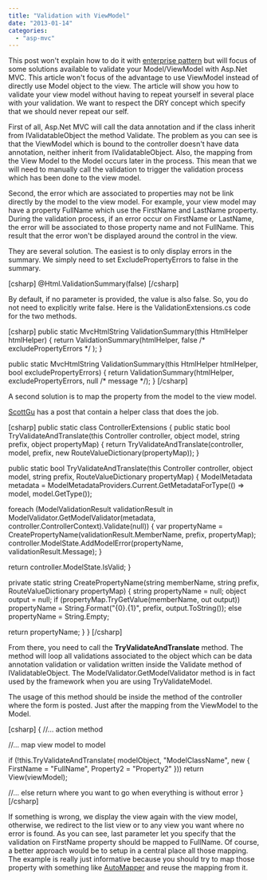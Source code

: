 ```yaml
---
title: "Validation with ViewModel"
date: "2013-01-14"
categories: 
  - "asp-mvc"
---
```


This post won't explain how to do it with [enterprise pattern](http://patrickdesjardins.com/blog/enterprise-asp-net-mvc-part-6-the-three-layers-of-validation) but will focus of some solutions available to validate your Model/ViewModel with Asp.Net MVC. This article won't focus of the advantage to use ViewModel instead of directly use Model object to the view. The article will show you how to validate your view model without having to repeat yourself in several place with your validation. We want to respect the DRY concept which specify that we should never repeat our self.

First of all, Asp.Net MVC will call the data annotation and if the class inherit from IValidatableObject the method Validate. The problem as you can see is that the ViewModel which is bound to the controller doesn't have data annotation, neither inherit from IValidatableObject. Also, the mapping from the View Model to the Model occurs later in the process. This mean that we will need to manually call the validation to trigger the validation process which has been done to the view model.

Second, the error which are associated to properties may not be link directly by the model to the view model. For example, your view model may have a property FullName which use the FirstName and LastName property. During the validation process, if an error occur on FirstName or LastName, the error will be associated to those property name and not FullName. This result that the error won't be displayed around the control in the view.

They are several solution. The easiest is to only display errors in the summary. We simply need to set ExcludePropertyErrors to false in the summary.

\[csharp\] @Html.ValidationSummary(false) \[/csharp\]

By default, if no parameter is provided, the value is also false. So, you do not need to explicitly write false. Here is the ValidationExtensions.cs code for the two methods.

\[csharp\] public static MvcHtmlString ValidationSummary(this HtmlHelper htmlHelper) { return ValidationSummary(htmlHelper, false /\* excludePropertyErrors \*/ ); }

public static MvcHtmlString ValidationSummary(this HtmlHelper htmlHelper, bool excludePropertyErrors) { return ValidationSummary(htmlHelper, excludePropertyErrors, null /\* message \*/); } \[/csharp\]

A second solution is to map the property from the model to the view model.

[ScottGu](http://blogs.msdn.com/b/simonince/archive/2010/12/07/view-model-versus-domain-entity-validation-with-mvc.aspx) has a post that contain a helper class that does the job.

\[csharp\] public static class ControllerExtensions { public static bool TryValidateAndTranslate(this Controller controller, object model, string prefix, object propertyMap) { return TryValidateAndTranslate(controller, model, prefix, new RouteValueDictionary(propertyMap)); }

public static bool TryValidateAndTranslate(this Controller controller, object model, string prefix, RouteValueDictionary propertyMap) { ModelMetadata metadata = ModelMetadataProviders.Current.GetMetadataForType(() =&gt; model, model.GetType());

foreach (ModelValidationResult validationResult in ModelValidator.GetModelValidator(metadata, controller.ControllerContext).Validate(null)) { var propertyName = CreatePropertyName(validationResult.MemberName, prefix, propertyMap); controller.ModelState.AddModelError(propertyName, validationResult.Message); }

return controller.ModelState.IsValid; }

private static string CreatePropertyName(string memberName, string prefix, RouteValueDictionary propertyMap) { string propertyName = null; object output = null; if (propertyMap.TryGetValue(memberName, out output)) propertyName = String.Format("{0}.{1}", prefix, output.ToString()); else propertyName = String.Empty;

return propertyName; } } \[/csharp\]

From there, you need to call the **TryValidateAndTranslate** method. The method will loop all validations associated to the object which can be data annotation validation or validation written inside the Validate method of IValidatableObject. The ModelValidator.GetModelValidator method is in fact used by the framework when you are using TryValidateModel.

The usage of this method should be inside the method of the controller where the form is posted. Just after the mapping from the ViewModel to the Model.

\[csharp\] { //... action method

//... map view model to model

if (!this.TryValidateAndTranslate( modelObject, "ModelClassName", new { FirstName = "FullName", Property2 = "Property2" })) return View(viewModel);

//... else return where you want to go when everything is without error } \[/csharp\]

If something is wrong, we display the view again with the view model, otherwise, we redirect to the list view or to any view you want where no error is found. As you can see, last parameter let you specify that the validation on FirstName property should be mapped to FullName. Of course, a better approach would be to setup in a central place all those mapping. The example is really just informative because you should try to map those property with something like [AutoMapper](http://patrickdesjardins.com/blog/?s=automapper) and reuse the mapping from it.

